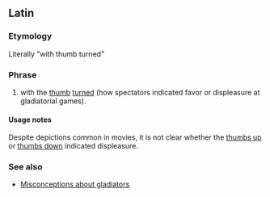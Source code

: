 ==Latin==

===Etymology===
Literally "with thumb turned"

===Phrase===
{{head|la|phrase|head=[[pollex|pollice]] [[versus|versō]]}}

# with the [[thumb]] [[turn]]ed (how spectators indicated favor or displeasure at gladiatorial games).

====Usage notes====
Despite depictions common in movies, it is not clear whether the [[thumbs up]] or [[thumbs down]] indicated displeasure.

===See also===
* [[w:Gladiator#Misconceptions|Misconceptions about gladiators]]